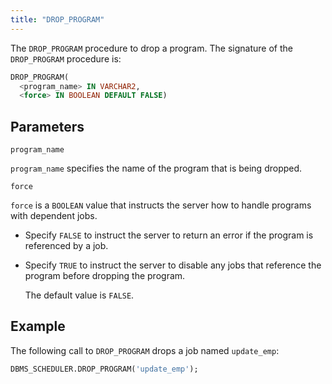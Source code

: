 ```yaml
---
title: "DROP_PROGRAM"
---
```


The `DROP_PROGRAM` procedure to drop a program. The signature of the `DROP_PROGRAM` procedure is:

```sql
DROP_PROGRAM(
  <program_name> IN VARCHAR2,
  <force> IN BOOLEAN DEFAULT FALSE)
```

## Parameters

`program_name`

 `program_name` specifies the name of the program that is being dropped.

`force`

 `force` is a `BOOLEAN` value that instructs the server how to handle programs with dependent jobs.

-   Specify `FALSE` to instruct the server to return an error if the program is referenced by a job.

-   Specify `TRUE` to instruct the server to disable any jobs that reference the program before dropping the program.

    The default value is `FALSE`.

## Example

The following call to `DROP_PROGRAM` drops a job named `update_emp`:

```sql
DBMS_SCHEDULER.DROP_PROGRAM('update_emp');
```
